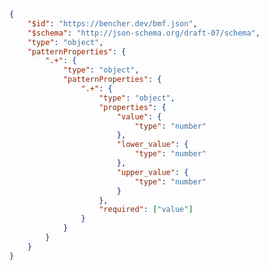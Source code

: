 ```json
{
	"$id": "https://bencher.dev/bmf.json",
	"$schema": "http://json-schema.org/draft-07/schema",
	"type": "object",
	"patternProperties": {
		".+": {
			"type": "object",
			"patternProperties": {
				".+": {
					"type": "object",
					"properties": {
						"value": {
							"type": "number"
						},
						"lower_value": {
							"type": "number"
						},
						"upper_value": {
							"type": "number"
						}
					},
					"required": ["value"]
				}
			}
		}
	}
}
```
